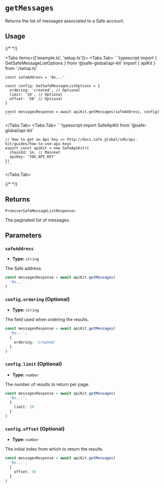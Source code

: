 
# `getMessages`

Returns the list of messages associated to a Safe account.

## Usage

{/* <!-- vale off --> */}

<Tabs items={['example.ts', 'setup.ts']}>
  <Tabs.Tab>
    ```typescript
    import { GetSafeMessageListOptions } from '@safe-global/api-kit'
    import { apiKit } from './setup.ts'

    const safeAddress = '0x...'
    
    const config: GetSafeMessageListOptions = {
      ordering: 'created', // Optional
      limit: '10', // Optional
      offset: '50' // Optional
    }

    const messagesResponse = await apiKit.getMessages(safeAddress, config)
    ```
  </Tabs.Tab>
  <Tabs.Tab>
    ```typescript
    import SafeApiKit from '@safe-global/api-kit'

    // How to get an Api key => http://docs.safe.global/sdk/api-kit/guides/how-to-use-api-keys
    export const apiKit = new SafeApiKit({
      chainId: 1n, // Mainnet
      apiKey: 'YOU_API_KEY'
    })
    ```
  </Tabs.Tab>
</Tabs>

{/* <!-- vale on --> */}

## Returns

`Promise<SafeMessageListResponse>`

The paginated list of messages.

## Parameters

### `safeAddress`

- **Type:** `string`

The Safe address.

```typescript focus=2
const messagesResponse = await apiKit.getMessages(
  '0x...'
)
```

### `config.ordering` (Optional)

- **Type:** `string`

The field used when ordering the results.

```typescript focus=4
const messagesResponse = await apiKit.getMessages(
  '0x...',
  {
    ordering: 'created'
  }
)
```

### `config.limit` (Optional)

- **Type:** `number`

The number of results to return per page.

```typescript focus=4
const messagesResponse = await apiKit.getMessages(
  '0x...',
  {
    limit: 10
  }
)
```

### `config.offset` (Optional)

- **Type:** `number`

The initial index from which to return the results.

```typescript focus=4
const messagesResponse = await apiKit.getMessages(
  '0x...',
  {
    offset: 50
  }
)
```
